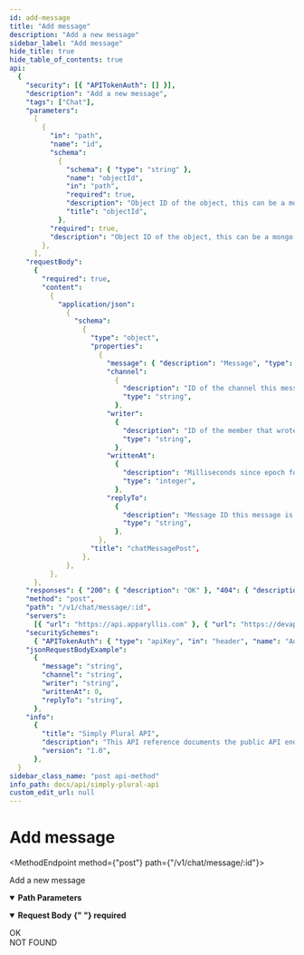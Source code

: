 ```yaml
---
id: add-message
title: "Add message"
description: "Add a new message"
sidebar_label: "Add message"
hide_title: true
hide_table_of_contents: true
api:
  {
    "security": [{ "APITokenAuth": [] }],
    "description": "Add a new message",
    "tags": ["Chat"],
    "parameters":
      [
        {
          "in": "path",
          "name": "id",
          "schema":
            {
              "schema": { "type": "string" },
              "name": "objectId",
              "in": "path",
              "required": true,
              "description": "Object ID of the object, this can be a mongo ID but also a plain string (backwards-compatibility). When using POST or add API calls, this property is optional.",
              "title": "objectId",
            },
          "required": true,
          "description": "Object ID of the object, this can be a mongo ID but also a plain string (backwards-compatibility). When using POST or add API calls, this property is optional.",
        },
      ],
    "requestBody":
      {
        "required": true,
        "content":
          {
            "application/json":
              {
                "schema":
                  {
                    "type": "object",
                    "properties":
                      {
                        "message": { "description": "Message", "type": "string" },
                        "channel":
                          {
                            "description": "ID of the channel this message should go to",
                            "type": "string",
                          },
                        "writer":
                          {
                            "description": "ID of the member that wrote this message",
                            "type": "string",
                          },
                        "writtenAt":
                          {
                            "description": "Milliseconds since epoch for this timestamp/date",
                            "type": "integer",
                          },
                        "replyTo":
                          {
                            "description": "Message ID this message is in reply to",
                            "type": "string",
                          },
                      },
                    "title": "chatMessagePost",
                  },
              },
          },
      },
    "responses": { "200": { "description": "OK" }, "404": { "description": "NOT FOUND" } },
    "method": "post",
    "path": "/v1/chat/message/:id",
    "servers":
      [{ "url": "https://api.apparyllis.com" }, { "url": "https://devapi.apparyllis.com" }],
    "securitySchemes":
      { "APITokenAuth": { "type": "apiKey", "in": "header", "name": "Authorization" } },
    "jsonRequestBodyExample":
      {
        "message": "string",
        "channel": "string",
        "writer": "string",
        "writtenAt": 0,
        "replyTo": "string",
      },
    "info":
      {
        "title": "Simply Plural API",
        "description": "This API reference documents the public API endpoints. You can see a list of all public endpoints here https://github.com/ApparyllisOrg/SimplyPluralApi/blob/main/src/api/v1/routes.ts",
        "version": "1.0",
      },
  }
sidebar_class_name: "post api-method"
info_path: docs/api/simply-plural-api
custom_edit_url: null
---
```



<h1 className={"openapi__heading"}>Add message</h1>

<MethodEndpoint method={"post"} path={"/v1/chat/message/:id"}></MethodEndpoint>

Add a new message

<details
  style={{ marginBottom: "1rem" }}
  className={"openapi-markdown__details"}
  data-collapsed={false}
  open={true}>
  <summary style={{}}>
    <strong>Path Parameters</strong>
  </summary>
  <div>
    <ul>
      <ParamsItem
        className={"paramsItem"}
        param={{
          in: "path",
          name: "id",
          schema: {
            schema: { type: "string" },
            name: "objectId",
            in: "path",
            required: true,
            description:
              "Object ID of the object, this can be a mongo ID but also a plain string (backwards-compatibility). When using POST or add API calls, this property is optional.",
            title: "objectId",
          },
          required: true,
          description:
            "Object ID of the object, this can be a mongo ID but also a plain string (backwards-compatibility). When using POST or add API calls, this property is optional.",
        }}></ParamsItem>
    </ul>
  </div>
</details>
<MimeTabs className={"openapi-tabs__mime"}>
  <TabItem label={"application/json"} value={"application/json-schema"}>
    <details style={{}} className={"openapi-markdown__details"} data-collapsed={false} open={true}>
      <summary style={{ textAlign: "left" }}>
        <strong>Request Body</strong>
        <strong style={{ fontSize: "var(--ifm-code-font-size)", color: "var(--openapi-required)" }}>
          {" "}
          required
        </strong>
      </summary>
      <div style={{ textAlign: "left", marginLeft: "1rem" }}></div>
      <ul style={{ marginLeft: "1rem" }}>
        <SchemaItem
          collapsible={false}
          name={"message"}
          required={false}
          schemaName={"string"}
          qualifierMessage={undefined}
          schema={{ description: "Message", type: "string" }}></SchemaItem>
        <SchemaItem
          collapsible={false}
          name={"channel"}
          required={false}
          schemaName={"string"}
          qualifierMessage={undefined}
          schema={{
            description: "ID of the channel this message should go to",
            type: "string",
          }}></SchemaItem>
        <SchemaItem
          collapsible={false}
          name={"writer"}
          required={false}
          schemaName={"string"}
          qualifierMessage={undefined}
          schema={{
            description: "ID of the member that wrote this message",
            type: "string",
          }}></SchemaItem>
        <SchemaItem
          collapsible={false}
          name={"writtenAt"}
          required={false}
          schemaName={"integer"}
          qualifierMessage={undefined}
          schema={{
            description: "Milliseconds since epoch for this timestamp/date",
            type: "integer",
          }}></SchemaItem>
        <SchemaItem
          collapsible={false}
          name={"replyTo"}
          required={false}
          schemaName={"string"}
          qualifierMessage={undefined}
          schema={{
            description: "Message ID this message is in reply to",
            type: "string",
          }}></SchemaItem>
      </ul>
    </details>
  </TabItem>
</MimeTabs>
<div>
  <div>
    <ApiTabs>
      <TabItem label={"200"} value={"200"}>
        <div>OK</div>
        <div></div>
      </TabItem>
      <TabItem label={"404"} value={"404"}>
        <div>NOT FOUND</div>
        <div></div>
      </TabItem>
    </ApiTabs>
  </div>
</div>
